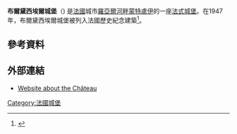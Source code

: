 '''布爾黛西埃爾城堡'''（{{lang-fr|Château de la Bourdaisière}}) 是[[法國|法國]]城市[[羅亞爾河畔蒙特盧伊|羅亞爾河畔蒙特盧伊]]的一座[[法式城堡|法式城堡]]。在1947年，布爾黛西埃爾城堡被列入法國歷史紀念建築<ref>{{cite web |url=http://www.labourdaisiere.com/en/le-chateau/historique |title=存档副本 |accessdate=2010-11-06 |deadurl=yes |archiveurl=https://web.archive.org/web/20100611002111/http://www.labourdaisiere.com/en/le-chateau/historique |archivedate=2010-06-11 }}</ref>。
==參考資料==
{{reflist}}
==外部連結==
{{Commons category|Château de La Bourdaisière}}
* [http://www.chateaulabourdaisiere.com/ Website about the Château] {{Wayback|url=http://www.chateaulabourdaisiere.com/ |date=20081205153725 }}
[[Category:法國城堡|Category:法國城堡]]